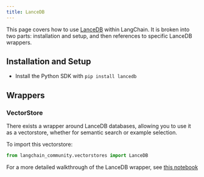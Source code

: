 ```yaml
---
title: LanceDB
---
```


This page covers how to use [LanceDB](https://github.com/lancedb/lancedb) within LangChain.
It is broken into two parts: installation and setup, and then references to specific LanceDB wrappers.

## Installation and Setup

- Install the Python SDK with `pip install lancedb`

## Wrappers

### VectorStore

There exists a wrapper around LanceDB databases, allowing you to use it as a vectorstore,
whether for semantic search or example selection.

To import this vectorstore:

```python
from langchain_community.vectorstores import LanceDB
```

For a more detailed walkthrough of the LanceDB wrapper, see [this notebook](/oss/javascript/integrations/vectorstores/lancedb)
